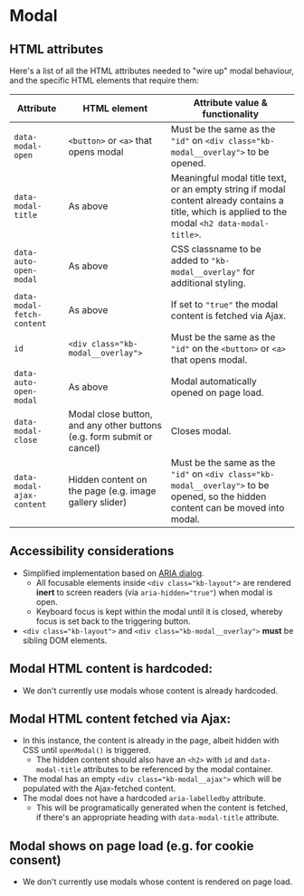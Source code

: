 
# Modal

## HTML attributes
Here's a list of all the HTML attributes needed to "wire up" modal behaviour, and the specific HTML elements that require them:

Attribute | HTML element | Attribute value & functionality
--- | --- | ---
`data-modal-open` | `<button>` or `<a>` that opens modal | Must be the same as the `"id"` on `<div class="kb-modal__overlay">` to be opened.
`data-modal-title` | As above | Meaningful modal title text, or an empty string if modal content already contains a title, which is applied to the modal `<h2 data-modal-title>`.
`data-auto-open-modal` | As above | CSS classname to be added to  `"kb-modal__overlay"` for additional styling.
`data-modal-fetch-content` | As above | If set to `"true"` the modal content is fetched via Ajax.
`id` | `<div class="kb-modal__overlay">` | Must be the same as the `"id"` on the `<button>` or `<a>` that opens modal.
`data-auto-open-modal` | As above | Modal automatically opened on page load.
`data-modal-close` | Modal close button, and any other buttons (e.g. form submit or cancel) | Closes modal.
`data-modal-ajax-content` | Hidden content on the page (e.g. image gallery slider) | Must be the same as the `"id"` on `<div class="kb-modal__overlay">` to be opened, so the hidden content can be moved into modal.

## Accessibility considerations
- Simplified implementation based on [ARIA dialog](https://www.w3.org/TR/wai-aria-practices-1.1/#dialog_modal).
    - All focusable elements inside `<div class="kb-layout">` are rendered **inert** to screen readers (via `aria-hidden="true"`) when modal is open.
    - Keyboard focus is kept within the modal until it is closed, whereby focus is set back to the triggering button.
- `<div class="kb-layout">` and `<div class="kb-modal__overlay">` **must** be sibling DOM elements.

## Modal HTML content is hardcoded:
- We don't currently use modals whose content is already hardcoded.

<Preview>
    <Story id="ui-components-modal--modal" />
</Preview>

## Modal HTML content fetched via Ajax:
- In this instance, the content is already in the page, albeit hidden with CSS until `openModal()` is triggered.
    - The hidden content should also have an `<h2>` with `id` and `data-modal-title` attributes to be referenced by the modal container.
- The modal has an empty `<div class="kb-modal__ajax">` which will be populated with the Ajax-fetched content.
- The modal does not have a hardcoded `aria-labelledby` attribute.
    - This will be programatically generated when the content is fetched, if there's an appropriate heading with `data-modal-title` attribute.

<Preview>
    <Story id="ui-components-modal--modal-ajax" />
</Preview>

## Modal shows on page load (e.g. for cookie consent)
- We don't currently use modals whose content is rendered on page load.

<Preview>
    <Story id="ui-components-modal--modal-pageload" />
</Preview>
